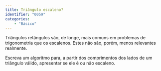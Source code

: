 ```yaml
---
title: Triângulo escaleno?
identifier: "0059"
categories:
    - "Básico"
---
```


::: {.exercicio}
Triângulos retângulos são, de longe, mais comuns em problemas de trigonometria que os escalenos. Estes não são, porém, menos relevantes realmente.

Escreva um algoritmo para, a partir dos comprimentos dos lados de um triângulo válido, apresentar se ele é ou não escaleno.
:::